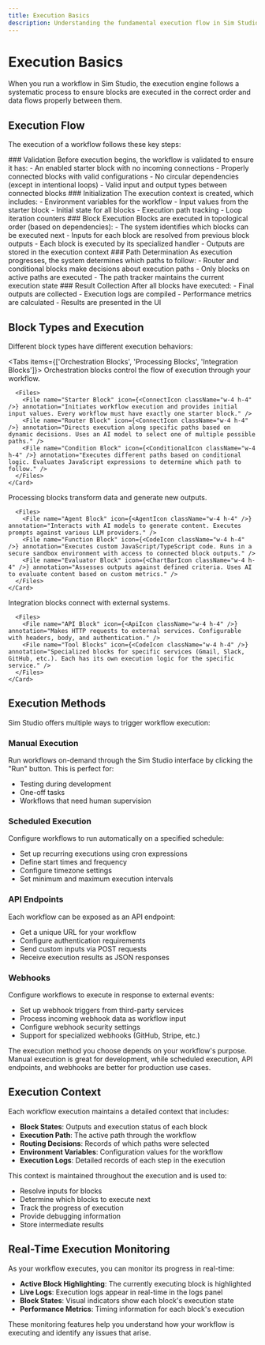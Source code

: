 ```yaml
---
title: Execution Basics
description: Understanding the fundamental execution flow in Sim Studio
---
```



# Execution Basics

When you run a workflow in Sim Studio, the execution engine follows a systematic process to ensure blocks are executed in the correct order and data flows properly between them.

## Execution Flow

The execution of a workflow follows these key steps:

<Steps>
  <Step>
    ### Validation
    Before execution begins, the workflow is validated to ensure it has:
    - An enabled starter block with no incoming connections
    - Properly connected blocks with valid configurations
    - No circular dependencies (except in intentional loops)
    - Valid input and output types between connected blocks
  </Step>
  
  <Step>
    ### Initialization
    The execution context is created, which includes:
    - Environment variables for the workflow
    - Input values from the starter block
    - Initial state for all blocks
    - Execution path tracking
    - Loop iteration counters
  </Step>
  
  <Step>
    ### Block Execution
    Blocks are executed in topological order (based on dependencies):
    - The system identifies which blocks can be executed next
    - Inputs for each block are resolved from previous block outputs
    - Each block is executed by its specialized handler
    - Outputs are stored in the execution context
  </Step>
  
  <Step>
    ### Path Determination
    As execution progresses, the system determines which paths to follow:
    - Router and conditional blocks make decisions about execution paths
    - Only blocks on active paths are executed
    - The path tracker maintains the current execution state
  </Step>
  
  <Step>
    ### Result Collection
    After all blocks have executed:
    - Final outputs are collected
    - Execution logs are compiled
    - Performance metrics are calculated
    - Results are presented in the UI
  </Step>
</Steps>

## Block Types and Execution

Different block types have different execution behaviors:

<Tabs items={['Orchestration Blocks', 'Processing Blocks', 'Integration Blocks']}>
  <Tab>
    <Card>
      Orchestration blocks control the flow of execution through your workflow.
      
      <Files>
        <File name="Starter Block" icon={<ConnectIcon className="w-4 h-4" />} annotation="Initiates workflow execution and provides initial input values. Every workflow must have exactly one starter block." />
        <File name="Router Block" icon={<ConnectIcon className="w-4 h-4" />} annotation="Directs execution along specific paths based on dynamic decisions. Uses an AI model to select one of multiple possible paths." />
        <File name="Condition Block" icon={<ConditionalIcon className="w-4 h-4" />} annotation="Executes different paths based on conditional logic. Evaluates JavaScript expressions to determine which path to follow." />
      </Files>
    </Card>
  </Tab>
  
  <Tab>
    <Card>
      Processing blocks transform data and generate new outputs.
      
      <Files>
        <File name="Agent Block" icon={<AgentIcon className="w-4 h-4" />} annotation="Interacts with AI models to generate content. Executes prompts against various LLM providers." />
        <File name="Function Block" icon={<CodeIcon className="w-4 h-4" />} annotation="Executes custom JavaScript/TypeScript code. Runs in a secure sandbox environment with access to connected block outputs." />
        <File name="Evaluator Block" icon={<ChartBarIcon className="w-4 h-4" />} annotation="Assesses outputs against defined criteria. Uses AI to evaluate content based on custom metrics." />
      </Files>
    </Card>
  </Tab>
  
  <Tab>
    <Card>
      Integration blocks connect with external systems.
      
      <Files>
        <File name="API Block" icon={<ApiIcon className="w-4 h-4" />} annotation="Makes HTTP requests to external services. Configurable with headers, body, and authentication." />
        <File name="Tool Blocks" icon={<CodeIcon className="w-4 h-4" />} annotation="Specialized blocks for specific services (Gmail, Slack, GitHub, etc.). Each has its own execution logic for the specific service." />
      </Files>
    </Card>
  </Tab>
</Tabs>

## Execution Methods

Sim Studio offers multiple ways to trigger workflow execution:

### Manual Execution

Run workflows on-demand through the Sim Studio interface by clicking the "Run" button. This is perfect for:
- Testing during development
- One-off tasks
- Workflows that need human supervision

### Scheduled Execution

Configure workflows to run automatically on a specified schedule:
- Set up recurring executions using cron expressions
- Define start times and frequency
- Configure timezone settings
- Set minimum and maximum execution intervals

### API Endpoints

Each workflow can be exposed as an API endpoint:
- Get a unique URL for your workflow
- Configure authentication requirements
- Send custom inputs via POST requests
- Receive execution results as JSON responses

### Webhooks

Configure workflows to execute in response to external events:
- Set up webhook triggers from third-party services
- Process incoming webhook data as workflow input
- Configure webhook security settings
- Support for specialized webhooks (GitHub, Stripe, etc.)

<Callout type="info">
  The execution method you choose depends on your workflow's purpose. Manual execution is great for development, while scheduled execution, API endpoints, and webhooks are better for production use cases.
</Callout>

## Execution Context

Each workflow execution maintains a detailed context that includes:

- **Block States**: Outputs and execution status of each block
- **Execution Path**: The active path through the workflow
- **Routing Decisions**: Records of which paths were selected
- **Environment Variables**: Configuration values for the workflow
- **Execution Logs**: Detailed records of each step in the execution

This context is maintained throughout the execution and is used to:
- Resolve inputs for blocks
- Determine which blocks to execute next
- Track the progress of execution
- Provide debugging information
- Store intermediate results

## Real-Time Execution Monitoring

As your workflow executes, you can monitor its progress in real-time:

- **Active Block Highlighting**: The currently executing block is highlighted
- **Live Logs**: Execution logs appear in real-time in the logs panel
- **Block States**: Visual indicators show each block's execution state
- **Performance Metrics**: Timing information for each block's execution

These monitoring features help you understand how your workflow is executing and identify any issues that arise. 